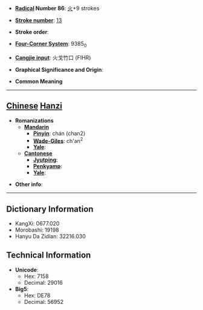 * '''[[Wiktionary:Chinese radical index| Radical]] Number 86''': [[Wiktionary:Chinese radical index 火|火]]+9 strokes

* '''[[Wiktionary:Chinese total strokes index|Stroke number]]''': [[Wiktionary:Chinese total strokes index 13|13]]

* '''Stroke order''': 

* '''[[Wiktionary:Chinese four corner index|Four-Corner System]]''': 9385<sub>0</sub>

* '''[[Wiktionary:Chinese Cangjie index|Cangjie input]]''': 火戈竹口 (FIHR)

* '''Graphical Significance and Origin''': 

* '''Common Meaning'''

----

== [[Chinese]] [[Hanzi]] ==

* '''Romanizations'''
** '''[[Mandarin]]'''
*** '''[[Pinyin]]''': chán (chan2)
*** '''[[Wade-Giles]]''': ch'an<sup>2</sup>
*** '''[[Yale]]''': 
** '''[[Cantonese]]'''
*** '''[[Jyutping]]''':
*** '''[[Penkyamp]]''': 
*** '''[[Yale]]''': 

* '''Other info''': 

----

== Dictionary Information ==

* KangXi: 0677.020
* Morobashi: 19198
* Hanyu Da Zidian: 32216.030

== Technical Information ==

* '''Unicode''':
** Hex: 7158
** Decimal: 29016
* '''Big5''':
** Hex: DE78
** Decimal: 56952